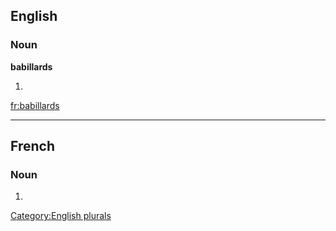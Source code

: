 
==English==

===Noun===
'''babillards'''

# {{plural of|[[babillard]]}}

[[Category:English plurals]]

[[fr:babillards]]

----
==French==

===Noun===
{{infl|fr|plural}} {{m|p}}

# {{plural of|babillard|lang=French}}


{{rfc-auto}}